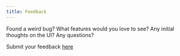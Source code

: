 ```yaml
---
title: Feedback
---
```


Found a weird bug? What features would you love to see? Any initial thoughts on the UI? Any questions?

Submit your feedback [here](https://sorrel.featurebase.app/)